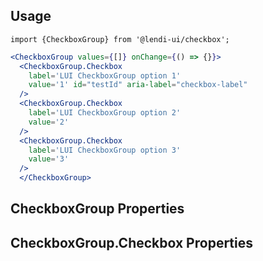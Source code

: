 
## Usage

```
import {CheckboxGroup} from '@lendi-ui/checkbox';
```

```jsx
<CheckboxGroup values={[]} onChange={() => {}}>
  <CheckboxGroup.Checkbox
    label='LUI CheckboxGroup option 1'
    value='1' id="testId" aria-label="checkbox-label"
  />
  <CheckboxGroup.Checkbox
    label='LUI CheckboxGroup option 2'
    value='2'
  />
  <CheckboxGroup.Checkbox
    label='LUI CheckboxGroup option 3'
    value='3'
  />
  </CheckboxGroup>      
```

## CheckboxGroup Properties

<PropTable>
  <PropTable.Entry name="className" defaultValue=""type="string" description="External classname to override style of the component"/>
  <PropTable.Entry name="direction" type='{"row" | "column"}' defaultValue="column" description="CheckboxGroup display direction"/>
  <PropTable.Entry name="isBoxed" type="boolean" defaultValue={false} description="Whether CheckboxGroup all items are wrapped by box"/>
  <PropTable.Entry name="isDisabled" type="boolean" defaultValue={false} description="Whether CheckboxGroup all items are disabled"/>
  <PropTable.Entry name="onChange" required type="(event: React.ChangeEvent<HTMLInputElement>) => void" description="Checkbox onChange function"/>
  <PropTable.Entry name="values" required type="string[]" description="An array that all selected Checkbox value set"/>
</PropTable>


## CheckboxGroup.Checkbox Properties

<PropTable>
  <PropTable.Entry name="isDisabled" type="boolean" defaultValue={false} description="Whether Checkbox is unclickable"/>
  <PropTable.Entry name="label" type="string" description="Checkbox display label"/>
  <PropTable.Entry name="value" required type="string" description="Checkbox value"/>
</PropTable>

